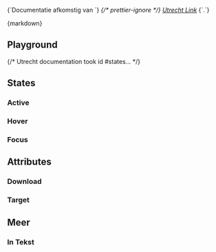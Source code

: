 
<Meta of={LinkStories} />

<p className="lsb-citation">
  {`Documentatie afkomstig van `}
  <cite>
    {/* prettier-ignore */}
    <a href="https://nl-design-system.github.io/utrecht/storybook-css/index.html?path=/docs/css-link--docs">Utrecht Link</a>
  </cite>
  {`.`}
</p>

<Markdown>{markdown}</Markdown>

## Playground

<Canvas of={LinkStories.Playground} />
<Controls of={LinkStories.Playground} />

{/* Utrecht documentation took id #states... */}

<h2 id="states_examples">States</h2>

### Active

<Description of={LinkStories.Active} />
<Canvas of={LinkStories.Active} sourceState="none" />

### Hover

<Description of={LinkStories.Hover} />
<Canvas of={LinkStories.Hover} sourceState="none" />

### Focus

<Description of={LinkStories.Focus} />
<Canvas of={LinkStories.Focus} sourceState="none" />

## Attributes

### Download

<Description of={LinkStories.Download} />
<Canvas of={LinkStories.Download} sourceState="shown" />

### Target

<Description of={LinkStories.Target} />
<Canvas of={LinkStories.Target} sourceState="shown" />

## Meer

### In Tekst

<Description of={LinkStories.InText} />
<Canvas of={LinkStories.InText} sourceState="none" />
